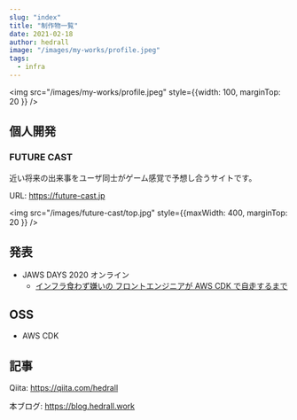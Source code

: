 ```yaml
---
slug: "index"
title: "制作物一覧"
date: 2021-02-18
author: hedrall
image: "/images/my-works/profile.jpeg"
tags:
  - infra
---
```


<img src="/images/my-works/profile.jpeg" style={{width: 100, marginTop: 20 }} />

## 個人開発

### FUTURE CAST

近い将来の出来事をユーザ同士がゲーム感覚で予想し合うサイトです。

URL: https://future-cast.jp

<img src="/images/future-cast/top.jpg" style={{maxWidth: 400, marginTop: 20 }} />

## 発表

- JAWS DAYS 2020 オンライン
  - [インフラ食わず嫌いの フロントエンジニアが AWS CDK で自走するまで](https://jawsdays2020.jaws-ug.jp/session/%E3%82%A4%E3%83%B3%E3%83%95%E3%83%A9%E9%A3%9F%E3%82%8F%E3%81%9A%E5%AB%8C%E3%81%84%E3%81%AE-%E3%83%95%E3%83%AD%E3%83%B3%E3%83%88%E3%82%A8%E3%83%B3%E3%82%B8%E3%83%8B%E3%82%A2%E3%81%8C-aws-cdk-%E3%81%A7/)

## OSS

- AWS CDK

## 記事

Qiita: https://qiita.com/hedrall

本ブログ: https://blog.hedrall.work


